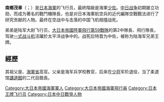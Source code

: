 {{多個問題|
{{request translation |ja}}
{{unreferenced|time=2014-04-17T01:02:19+00:00}}
}}
{{Infobox military person
|name= 南鄉茂章
|native_name= 南郷 茂章
|native_name_lang= jpn
|birth_date={{birth date|1906|7|1}}
|death_date={{death date and age|1938|7|18|1906|7|1}}
|birth_place= [[日本|日本]][[廣島縣|廣島縣]]
|death_place= [[中華民國|中國]][[鄱陽湖|鄱陽湖]]
|image=Mochifuni Nango.jpg
|image_size=250
|caption=1938年於[[蒼龍號航空母艦|蒼龍號航空母艦]]上服役的南鄉茂章
|nickname= 
|allegiance= [[大日本帝國海軍|大日本帝國海軍]]
|serviceyears=
|rank= 海軍少佐
|commands=
|unit=
|battles=[[中國抗日戰爭|中國抗日戰爭]]
|awards= 
|laterwork=
}}

'''南鄉茂章'''（{{lang|ja|'''なんごう もちふみ'''}}；{{bd|1906年|7月1日|1938年|7月18日}}）是[[大日本帝国海軍|日本海軍]]的飞行员，最終階級是海軍[[少佐|少佐]]。[[中国抗日战争|中日战争]]初期屡立功勋，而成为著名的戰鬥機隊長，也是对日本海軍航空兵的近代編隊空戰戰法进行了研究贡献的人物。最终在空战中与击落的中国飞机相撞战死。

弟弟{{link-ja|南乡茂男|南郷茂男}}是陆军大尉飞行员，[[大日本帝國陸軍|大日本帝國陸軍]][[飛行第59戰隊_(日本陸軍)|飛行第59戰隊]]的第2中隊長、飛行隊長，驾驶[[一式战斗机|一式战斗机]]活躍於太平洋战争中的{{link-en|新几内亚战役|New Guinea campaign}}。战死后特晋为中佐，被称为陆海军兄弟王牌。

== 經歷 ==
其祖父{{link-ja|南鄉茂光|南郷茂光}}是{{link-ja|元老院議官|元老院議官}}、[[海軍省|海軍省]]高官。父亲{{link-ja|南鄉次郎|南郷次郎}}是海军兵学校教官，后来在[[少将|少将]]军阶退役，当了柔道馆[[講道館|講道館]]的二代目館長。

{{DEFAULTSORT:Nangō Mochifumi}}

[[Category:大日本帝國海軍軍人|Category:大日本帝國海軍軍人]]
[[Category:大日本帝國海軍飛行員|Category:大日本帝國海軍飛行員]]
[[Category:日本王牌飞行员|Category:日本王牌飞行员]]
[[Category:日本中日戰爭人物|Category:日本中日戰爭人物]]